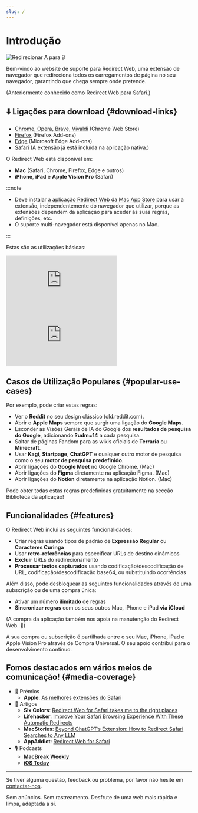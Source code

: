 ```yaml
---
slug: /
---
```



# Introdução

<div style={{display: "flex", flexDirection: "column", alignItems: "flex-start", marginBottom: "25px"}}>
  <img src="./img/redirect-a-to-b.png" style={{display: "block", minWidth: "360px", maxWidth: "500px", width: "100%", height: "auto", marginBottom: "25px"}} alt="Redirecionar A para B" />
  <ExtensionStoreLinks />
</div>

Bem-vindo ao website de suporte para Redirect Web, uma extensão de navegador que redireciona todos os carregamentos de página no seu navegador, garantindo que chega sempre onde pretende.

(Anteriormente conhecido como Redirect Web para Safari.)

## ⬇️ Ligações para download {#download-links}

- [Chrome, Opera, Brave, Vivaldi](https://chromewebstore.google.com/detail/ffglckbhfbfmdkefdmjbhpnffkcmlhdh) (Chrome Web Store)
- [Firefox](https://addons.mozilla.org/firefox/addon/redirect-web/) (Firefox Add-ons)
- [Edge](https://microsoftedge.microsoft.com/addons/detail/hmfkakfdccgdpgemaicfgngnmflefpga) (Microsoft Edge Add-ons)
- [Safari](https://apps.apple.com/app/id1571283503) (A extensão já está incluída na aplicação nativa.)

O Redirect Web está disponível em:

- **Mac** (Safari, Chrome, Firefox, Edge e outros)
- **iPhone**, **iPad** e **Apple Vision Pro** (Safari)

:::note

- Deve instalar [a aplicação Redirect Web da Mac App Store](https://apps.apple.com/app/id1571283503) para usar a extensão, independentemente do navegador que utilizar, porque as extensões dependem da aplicação para aceder às suas regras, definições, etc.
- O suporte multi-navegador está disponível apenas no Mac.

:::

Estas são as utilizações básicas:

<iframe style={{width:"100%", aspectRatio:"9/16", height:"auto", maxHeight:"60vh", maxWidth:"35vh"}} src="https://www.youtube.com/embed/NaQ5X-v-qJU" title="Vídeo de Demonstração para iOS (YouTube)" frameborder="0" allow="accelerometer; autoplay; clipboard-write; encrypted-media; gyroscope; picture-in-picture; web-share" allowfullscreen></iframe>

<iframe style={{width:"100%", aspectRatio:"17/9", height:"auto", maxHeight:"100vh"}} src="https://www.youtube.com/embed/5eU89Gu73SQ" title="Vídeo de Demonstração para macOS (YouTube)" frameborder="0" allow="accelerometer; autoplay; clipboard-write; encrypted-media; gyroscope; picture-in-picture; web-share" allowfullscreen></iframe>

## Casos de Utilização Populares {#popular-use-cases}

Por exemplo, pode criar estas regras:

- Ver o **Reddit** no seu design clássico (old.reddit.com).
- Abrir o **Apple Maps** sempre que surgir uma ligação do **Google Maps**.
- Esconder as Visões Gerais de IA do Google dos **resultados de pesquisa do Google**, adicionando **?udm=14** a cada pesquisa.
- Saltar de páginas Fandom para as wikis oficiais de **Terraria** ou **Minecraft**.
- Usar **Kagi**, **Startpage**, **ChatGPT** e qualquer outro motor de pesquisa como o seu **motor de pesquisa predefinido**.
- Abrir ligações do **Google Meet** no Google Chrome. (Mac)
- Abrir ligações do **Figma** diretamente na aplicação Figma. (Mac)
- Abrir ligações do **Notion** diretamente na aplicação Notion. (Mac)

Pode obter todas estas regras predefinidas gratuitamente na secção Biblioteca da aplicação!

## Funcionalidades {#features}

O Redirect Web inclui as seguintes funcionalidades:

- Criar regras usando tipos de padrão de **Expressão Regular** ou **Caracteres Curinga**
- Usar **retro-referências** para especificar URLs de destino dinâmicos
- **Excluir** URLs do redirecionamento
- **Processar textos capturados** usando codificação/descodificação de URL, codificação/descodificação base64, ou substituindo ocorrências

Além disso, pode desbloquear as seguintes funcionalidades através de uma subscrição ou de uma compra única:

- Ativar um número **ilimitado** de regras
- **Sincronizar regras** com os seus outros Mac, iPhone e iPad **via iCloud**

(A compra da aplicação também nos apoia na manutenção do Redirect Web. 🙏)

A sua compra ou subscrição é partilhada entre o seu Mac, iPhone, iPad e Apple Vision Pro através de Compra Universal. O seu apoio contribui para o desenvolvimento contínuo.

## Fomos destacados em vários meios de comunicação! {#media-coverage}

* 🏅 Prémios
    * **Apple**: [As melhores extensões do Safari](https://apps.apple.com/us/story/id1377753262)
* 📰 Artigos
    * **Six Colors**: [Redirect Web for Safari takes me to the right places](https://sixcolors.com/post/2022/11/redirect-web-for-safari-takes-me-to-the-right-places/)
    * **Lifehacker**: [Improve Your Safari Browsing Experience With These Automatic Redirects](https://lifehacker.com/improve-your-safari-browsing-experience-with-these-auto-1849812013)
    * **MacStories**: [Beyond ChatGPT’s Extension: How to Redirect Safari Searches to Any LLM](https://www.macstories.net/tutorials/beyond-chatgpts-extension-how-to-redirect-safari-searches-to-any-llm/)
    * **AppAddict**: [Redirect Web for Safari](https://appaddict.app/post/redirect-web-for-safari)
* 🎙️ Podcasts
    * [**MacBreak Weekly**](https://youtu.be/I251K3L2s88?t=7427)
    * [**iOS Today**](https://youtu.be/cWkwH84b6M4?t=636)

---

Se tiver alguma questão, feedback ou problema, por favor não hesite em [contactar-nos](contact-us).

Sem anúncios. Sem rastreamento. Desfrute de uma web mais rápida e limpa, adaptada a si.